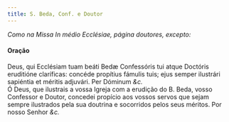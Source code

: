 ```yaml
---
title: S. Beda, Conf. e Doutor
---
```



<em>Como na Missa In médio Ecclésiae, página doutores, excepto:</em>

<h4 class="text-center">Oração</h4>
<div class="container-fluid">
<div class="row">
<div class="col-6 dropcaps text-justify">
Deus, qui Ecclésiam tuam beáti Bedæ Confessóris tui atque Doctóris eruditióne claríficas: concéde propítius fámulis tuis; ejus semper ilustrári sapiéntia et méritis adjuvári. Per Dóminum <em>&c.</em>
</div>
<div class="col-6 dropcaps text-justify">
Ó Deus, que ilustrais a vossa Igreja com a erudição do B. Beda, vosso Confessor e Doutor, concedei propício aos vossos servos que sejam sempre ilustrados pela sua doutrina e socorridos pelos seus méritos. Por nosso Senhor <em>&c.</em>
</div>
</div>
</div>